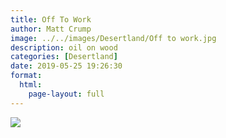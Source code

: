 ```yaml
---
title: Off To Work
author: Matt Crump
image: ../../images/Desertland/Off to work.jpg
description: oil on wood
categories: [Desertland]
date: 2019-05-25 19:26:30
format:
  html:
    page-layout: full
---
```


![](../../images/Desertland/Off to work.jpg)

